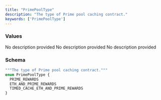 ```yaml
---
title: "PrimePoolType"
description: "The type of Prime pool caching contract."
keywords: ['PrimePoolType']
---
```


### Values

<ResponseField name="PRIME_REWARDS" type="enum">
  No description provided
</ResponseField>

<ResponseField name="ETH_AND_PRIME_REWARDS" type="enum">
  No description provided
</ResponseField>

<ResponseField name="TIMED_CACHE_ETH_AND_PRIME_REWARDS" type="enum">
  No description provided
</ResponseField>

### Schema


```graphql 
"""The type of Prime pool caching contract."""
enum PrimePoolType {
  PRIME_REWARDS
  ETH_AND_PRIME_REWARDS
  TIMED_CACHE_ETH_AND_PRIME_REWARDS
}
```
